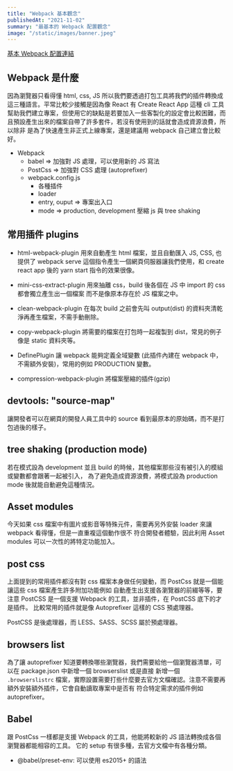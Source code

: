 ```yaml
---
title: "Webpack 基本觀念"
publishedAt: "2021-11-02"
summary: "最基本的 Webpack 配置觀念"
image: "/static/images/banner.jpeg"
---
```


[基本 Webpack 配置連結](https://github.com/lemon14454/webpack-practice)

## Webpack 是什麼

因為瀏覽器只看得懂 html, css, JS 所以我們要透過打包工具將我們的插件轉換成
這三種語言。平常比較少接觸是因為像 React 有 Create React App 這種 cli
工具幫助我們建立專案，但使用它的缺點是若要加入一些客製化的設定會比較困難，而
且預設產生出來的檔案自帶了許多套件，若沒有使用到的話就會造成資源浪費，所以除非
是為了快速產生非正式上線專案，還是建議用 webpack 自己建立會比較好。

- Webpack
  - babel => 加強對 JS 處理，可以使用新的 JS 寫法
  - PostCss => 加強對 CSS 處理 (autoprefixer)
  - webpack.config.js
    - 各種插件
    - loader
    - entry, ouput => 專案出入口
    - mode => production, development 壓縮 js 與 tree shaking

## 常用插件 plugins

- html-webpack-plugin 用來自動產生 html 檔案，並且自動匯入 JS, CSS, 也提供了 webpack serve
  這個指令產生一個網頁伺服器讓我們使用，和 create react app 後的 yarn start 指令的效果很像。

- mini-css-extract-plugin 用來抽離 css，build 後各個在 JS 中 import 的 css 都會獨立產生出一個檔案
  而不是像原本存在於 JS 檔案之中。

- clean-webpack-plugin 在每次 build 之前會先叫 output(dist) 的資料夾清乾淨再產生檔案，不需手動刪除。

- copy-webpack-plugin 將需要的檔案在打包時一起複製到 dist，常見的例子像是 static 資料夾等。

- DefinePlugin 讓 webpack 能夠定義全域變數 (此插件內建在 webpack 中，不需額外安裝)，常用的例如 PRODUCTION 變數。

- compression-webpack-plugin 將檔案壓縮的插件(gzip)

## devtools: "source-map"

讓開發者可以在網頁的開發人員工具中的 source 看到最原本的原始碼，而不是打包過後的樣子。

## tree shaking (production mode)

若在模式設為 development 並且 build 的時候，其他檔案那些沒有被引入的模組或變數都會跟著一起被引入，
為了避免造成資源浪費，將模式設為 production mode 後就能自動避免這種情況。

## Asset modules

今天如果 css 檔案中有圖片或影音等特殊元件，需要再另外安裝 loader 來讓 webpack 看得懂，但是一直重複這個動作很不
符合開發者體驗，因此利用 Asset modules 可以一次性的將特定功能加入。

## post css

上面提到的常用插件都沒有對 css 檔案本身做任何變動，而 PostCss 就是一個能讓這些 css 檔案產生許多附加功能例如
自動產生出支援各瀏覽器的前綴等等，要注意 PostCSS 是一個支援 Webpack 的工具，並非插件，在 PostCSS 底下的才是插件。
比較常用的插件就是像 Autoprefixer 這樣的 CSS 預處理器。

PostCSS 是後處理器，而 LESS、SASS、SCSS 屬於預處理器。

## browsers list

為了讓 autoprefixer 知道要轉換哪些瀏覽器，我們需要給他一個瀏覽器清單，可以在 package.json 中新增一個 browserslist 或是直接
新增一個 `.browserslistrc` 檔案，實際設置需要打些什麼要去官方文檔確認。注意不需要再額外安裝額外插件，它會自動讀取專案中是否有
符合特定需求的插件例如 autoprefixer。

## Babel

跟 PostCss 一樣都是支援 Webpack 的工具，他能將較新的 JS 語法轉換成各個瀏覽器都能相容的工具。
它的 setup 有很多種，去官方文檔中有各種分類。

- @babel/preset-env: 可以使用 es2015+ 的語法
